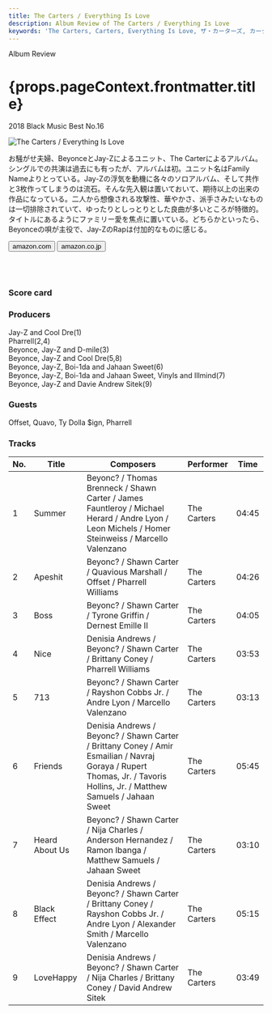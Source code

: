 ```yaml
---
title: The Carters / Everything Is Love
description: Album Review of The Carters / Everything Is Love
keywords: 'The Carters, Carters, Everything Is Love, ザ・カーターズ, カーターズ, エブリシング・イズ・ラブ'
---
```




<p className="largeP">Album Review</p>
<h1 className="h1--no--margin">{props.pageContext.frontmatter.title}</h1>
<p className="largeP"><Link to="/best50/2018/">2018 Black Music Best No.16</Link></p>

<Row  className="image-card-group">
	<Column colMd={"3"} colLg={"4"} noGutterMdLeft="">
       <ImageCard>

![The Carters / Everything Is Love](../../images/cd/carters1L.jpg) 

</ImageCard>
	</Column>
	<Column colMd={"4"} colLg={"8"} noGutterMdLeft="">
	<p>
		お騒がせ夫婦、BeyonceとJay-Zによるユニット、The Carterによるアルバム。シングルでの共演は過去にも有ったが、アルバムは初。ユニット名はFamily Nameよりとっている。Jay-Zの浮気を動機に各々のソロアルバム、そして共作と3枚作ってしまうのは流石。そんな先入観は置いておいて、期待以上の出来の作品になっている。二人から想像される攻撃性、華やかさ、派手さみたいなものは一切排除されていて、ゆったりとしっとりとした良曲が多いところが特徴的。タイトルにあるようにファミリー愛を焦点に置いている。どちらかといったら、Beyonceの唄が主役で、Jay-ZのRapは付加的なものに感じる。
	</p>
	<div>
	  <Button className="button-right-mergin"  href="https://amzn.to/3dKenCE" kind="primary" size="small" renderIcon={ArrowUpRight24}>
      amazon.com
    </Button>
    <Button className="button-right-mergin"  href="https://amzn.to/3dAHmsh" kind="secondary" size="small" renderIcon={ArrowUpRight24}>
      amazon.co.jp
    </Button>
	</div>
	<a style="display:inline-block;overflow:hidden;background:url(https://linkmaker.itunes.apple.com/ja-jp/lockup.svg?releaseDate=2018-06-16&kind=album&bubble=apple_music&style=mono-black) no-repeat;width:180px;height:45px;" href="https://geo.music.apple.com/jp/album/everything-is-love/1400117883?mt=1&app=music&ls=1&at=11lcug"></a>
	<a style="display:inline-block;overflow:hidden;background:url(https://linkmaker.itunes.apple.com/ja-jp/badge-lrg.svg?releaseDate=2018-06-16T00:00:00Z&kind=album&bubble=itunes_music) no-repeat;width:140px;height:45px;" href="https://geo.music.apple.com/jp/album/everything-is-love/1400117883?app=itunes&at=11lcug"></a>
	</Column>
</Row>
<Row >
  <Column colMd={"4"} colLg={"4"} noGutterMdLeft="">
    <div>
    <h3>Score card</h3>
		<SliderJS1 value="4" />
    <SliderJS2 value="2" />
		<SliderJS3 value="1" />
    <SliderJS4 value="8" />
    </div>
  </Column>
  <Column colMd={"8"} colLg={"8"} noGutterMdLeft="">
		<div>
			<h3>Producers</h3>
			<p>
				Jay-Z and Cool Dre(1)
				<br/>Pharrell(2,4)
				<br/>Beyonce, Jay-Z and D-mile(3)
				<br/>Beyonce, Jay-Z and Cool Dre(5,8)
				<br/>Beyonce, Jay-Z, Boi-1da and Jahaan Sweet(6)
				<br/>Beyonce, Jay-Z, Boi-1da and Jahaan Sweet, Vinyls and Illmind(7)
				<br/>Beyonce, Jay-Z and Davie Andrew Sitek(9)
			</p>
			<h3>Guests</h3>
			<p>
				Offset, Quavo, Ty Dolla $ign, Pharrell
			</p>
		</div>
	</Column>
</Row>

<h3>Tracks</h3>

| No. |	 Title         |	 Composers                                                                                                                                                           | Performer   | Time  |
| --- |	-------------- | ----------------------------------------------------------------------------------------------------------------------------------------------------------------------- | ----------- | ----- |
| 1   |	Summer         | Beyonc? / Thomas Brenneck / Shawn Carter / James Fauntleroy / Michael Herard / Andre Lyon / Leon Michels / Homer Steinweiss / Marcello Valenzano                        | The Carters | 04:45 |
| 2   |	Apeshit        | Beyonc? / Shawn Carter / Quavious Marshall / Offset / Pharrell Williams                                                                                                 | The Carters | 04:26 |
| 3   |	Boss           | Beyonc? / Shawn Carter / Tyrone Griffin / Dernest Emille II                                                                                                             | The Carters | 04:05 |
| 4   |	Nice           | Denisia Andrews / Beyonc? / Shawn Carter / Brittany Coney / Pharrell Williams                                                                                           | The Carters | 03:53 |
| 5   |	713            | Beyonc? / Shawn Carter / Rayshon Cobbs Jr. / Andre Lyon / Marcello Valenzano                                                                                            | The Carters | 03:13 |
| 6   |	Friends        | Denisia Andrews / Beyonc? / Shawn Carter / Brittany Coney / Amir Esmailian / Navraj Goraya / Rupert Thomas, Jr. / Tavoris Hollins, Jr. / Matthew Samuels / Jahaan Sweet | The Carters | 05:45 |
| 7   |	Heard About Us | Beyonc? / Shawn Carter / Nija Charles / Anderson Hernandez / Ramon Ibanga / Matthew Samuels / Jahaan Sweet                                                              | The Carters | 03:10 |
| 8   |	Black Effect   | Denisia Andrews / Beyonc? / Shawn Carter / Brittany Coney / Rayshon Cobbs Jr. / Andre Lyon / Alexander Smith / Marcello Valenzano                                       | The Carters | 05:15 |
| 9   |	LoveHappy      | Denisia Andrews / Beyonc? / Shawn Carter / Nija Charles / Brittany Coney / David Andrew Sitek                                                                           | The Carters | 03:49 |
